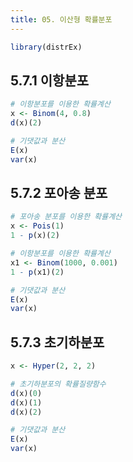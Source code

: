 ```yaml
---
title: 05. 이산형 확률분포
---
```


```r
library(distrEx)
```

## 5.7.1 이항분포

```r
# 이항분포를 이용한 확률계산
x <- Binom(4, 0.8)
d(x)(2)

# 기댓값과 분산
E(x)
var(x)
```

## 5.7.2 포아송 분포

```r
# 포아송 분포를 이용한 확률계산
x <- Pois(1)
1 - p(x)(2)

# 이항분포를 이용한 확률계산
x1 <- Binom(1000, 0.001)
1 - p(x1)(2)

# 기댓값과 분산
E(x)
var(x)
```

## 5.7.3 초기하분포

```r
x <- Hyper(2, 2, 2)

# 초기하분포의 확률질량함수
d(x)(0)
d(x)(1)
d(x)(2)

# 기댓값과 분산
E(x)
var(x)
```
